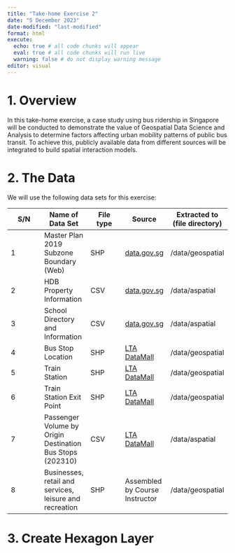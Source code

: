 ```yaml
---
title: "Take-home Exercise 2"
date: "5 December 2023"
date-modified: "last-modified"
format: html
execute: 
  echo: true # all code chunks will appear
  eval: true # all code chunks will run live
  warning: false # do not display warning message
editor: visual
---
```


# 1. Overview

In this take-home exercise, a case study using bus ridership in Singapore will be conducted to demonstrate the value of Geospatial Data Science and Analysis to determine factors affecting urban mobility patterns of public bus transit. To achieve this, publicly available data from different sources will be integrated to build spatial interaction models.

# 2. The Data

We will use the following data sets for this exercise:

| S/N | Name of Data Set                                          | File type | Source                                                                            | Extracted to (file directory) |
|---------------|---------------|---------------|---------------|---------------|
| 1   | Master Plan 2019 Subzone Boundary (Web)                   | SHP       | [data.gov.sg](https://data.gov.sg/)                                               | /data/geospatial              |
| 2   | HDB Property Information                                  | CSV       | [data.gov.sg](https://data.gov.sg/)                                               | /data/aspatial                |
| 3   | School Directory and Information                          | CSV       | [data.gov.sg](https://data.gov.sg/)                                               | /data/aspatial                |
| 4   | Bus Stop Location                                         | SHP       | [LTA DataMall](https://www.mytransport.sg/content/mytransport/home/dataMall.html) | /data/geospatial              |
| 5   | Train Station                                             | SHP       | [LTA DataMall](https://www.mytransport.sg/content/mytransport/home/dataMall.html) | /data/geospatial              |
| 6   | Train Station Exit Point                                  | SHP       | [LTA DataMall](https://www.mytransport.sg/content/mytransport/home/dataMall.html) | /data/geospatial              |
| 7   | Passenger Volume by Origin Destination Bus Stops (202310) | CSV       | [LTA DataMall](https://www.mytransport.sg/content/mytransport/home/dataMall.html) | /data/aspatial                |
| 8   | Businesses, retail and services, leisure and recreation   | SHP       | Assembled by Course Instructor                                                    | /data/geospatial              |

# 3.  Create Hexagon Layer
